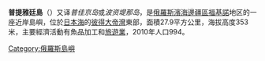 '''普提雅廷島'''（{{lang-ru|Остров Путятина}}）又译''普佳京岛''或''波资堤那岛''，是[[俄羅斯|俄羅斯]][[濱海邊疆區|濱海邊疆區]][[福基諾|福基諾]]地区的一座近岸島嶼，位於[[日本海|日本海]]的[[彼得大帝灣|彼得大帝灣]]東部，面積27.9平方公里，海拔高度353米，主要經濟活動有魚品加工和[[旅遊業|旅遊業]]，2010年人口994。

{{coord|42|50|N|132|25|E|region:RU_type:isle_source:kolossus-ruwiki|display=title}}

[[Category:俄羅斯島嶼|Category:俄羅斯島嶼]]
{{Russia-geo-stub}}